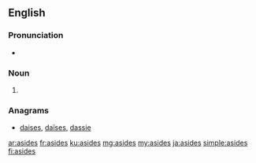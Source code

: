 ==English==

===Pronunciation===
* {{IPA|/əˈsaɪdz/|lang=en}}

===Noun===
{{head|en|noun plural form}}

# {{plural of|aside|lang=en}}

===Anagrams===
* [[daises#English|daises]], [[daïses#English|daïses]], [[dassie#English|dassie]]

[[ar:asides]]
[[fr:asides]]
[[ku:asides]]
[[mg:asides]]
[[my:asides]]
[[ja:asides]]
[[simple:asides]]
[[fi:asides]]